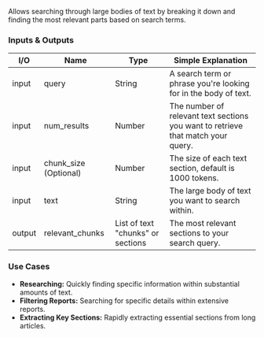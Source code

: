 Allows searching through large bodies of text by breaking it down and finding the most relevant parts based on search terms.

### Inputs & Outputs

| I/O    | Name                  | Type                              | Simple Explanation                                                               |
| ------ | --------------------- | --------------------------------- | -------------------------------------------------------------------------------- |
| input  | query                 | String                            | A search term or phrase you're looking for in the body of text.                  |
| input  | num_results           | Number                            | The number of relevant text sections you want to retrieve that match your query. |
| input  | chunk_size (Optional) | Number                            | The size of each text section, default is 1000 tokens.                           |
| input  | text                  | String                            | The large body of text you want to search within.                                |
| output | relevant_chunks       | List of text "chunks" or sections | The most relevant sections to your search query.                                 |

### Use Cases

- **Researching:** Quickly finding specific information within substantial amounts of text.
- **Filtering Reports:** Searching for specific details within extensive reports.
- **Extracting Key Sections:** Rapidly extracting essential sections from long articles.
